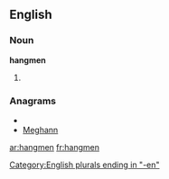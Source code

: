 ==English==

===Noun===
'''hangmen'''

# {{plural of|hangman}}

===Anagrams===
* {{alphagram|aeghmnn}}
* [[Meghann#English|Meghann]]

[[Category:English plurals ending in "-en"]]

[[ar:hangmen]]
[[fr:hangmen]]